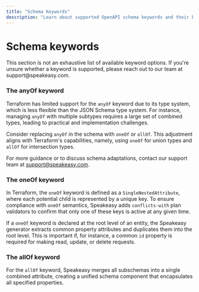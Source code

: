 ```yaml
---
title: "Schema Keywords"
description: "Learn about supported OpenAPI schema keywords and their behavior in Terraform providers."
---
```



# Schema keywords

<Callout title="Tip" >
This section is not an exhaustive list of available keyword options. If you&apos;re unsure whether a keyword is supported, please reach out to our team at support@speakeasy.com.
</Callout>

### The anyOf keyword

Terraform has limited support for the `anyOf` keyword due to its type system, which is less flexible than the JSON Schema type system. For instance, managing `anyOf` with multiple subtypes requires a large set of combined types, leading to practical and implementation challenges.

Consider replacing `anyOf` in the schema with `oneOf` or `allOf`. This adjustment aligns with Terraform's capabilities, namely, using `oneOf` for union types and `allOf` for intersection types.

For more guidance or to discuss schema adaptations, contact our support team at support@speakeasy.com.

### The oneOf keyword

In Terraform, the `oneOf` keyword is defined as a `SingleNestedAttribute`, where each potential child is represented by a unique key. To ensure compliance with `oneOf` semantics, Speakeasy adds `conflicts-with` plan validators to confirm that only one of these keys is active at any given time.

If a `oneOf` keyword is declared at the root level of an entity, the Speakeasy generator extracts common property attributes and duplicates them into the root level. This is important if, for instance, a common `id` property is required for making read, update, or delete requests.

### The allOf keyword

For the `allOf` keyword, Speakeasy merges all subschemas into a single combined attribute, creating a unified schema component that encapsulates all specified properties.
